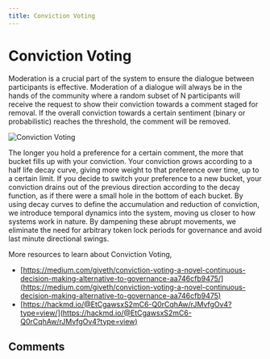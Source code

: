 ```yaml
---
title: Conviction Voting
---
```



# Conviction Voting

Moderation is a crucial part of the system to ensure the dialogue between participants is effective. Moderation of a dialogue will always be in the hands of the community where a random subset of N participants will receive the request to show their conviction towards a comment staged for removal. If the overall conviction towards a certain sentiment (binary or probabilistic) reaches the threshold, the comment will be removed.

<img src="/conviction-voting.jpeg" alt="Conviction Voting" width={1536/2} height={768/2} layout="intrinsic" />

The longer you hold a preference for a certain comment, the more that bucket fills up with your conviction. Your conviction grows according to a half life decay curve, giving more weight to that preference over time, up to a certain limit. If you decide to switch your preference to a new bucket, your conviction drains out of the previous direction according to the decay function, as if there were a small hole in the bottom of each bucket. By using decay curves to define the accumulation and reduction of conviction, we introduce temporal dynamics into the system, moving us closer to how systems work in nature. By dampening these abrupt movements, we eliminate the need for arbitrary token lock periods for governance and avoid last minute directional swings.

More resources to learn about Conviction Voting,
- [https://medium.com/giveth/conviction-voting-a-novel-continuous-decision-making-alternative-to-governance-aa746cfb9475/](https://medium.com/giveth/conviction-voting-a-novel-continuous-decision-making-alternative-to-governance-aa746cfb9475)
- [https://hackmd.io/@EtCgawsxS2mC6-Q0rCqhAw/rJMvfgOv4?type=view/](https://hackmd.io/@EtCgawsxS2mC6-Q0rCqhAw/rJMvfgOv4?type=view)

## Comments
<CommentBox threadId="conviction-voting"/>
